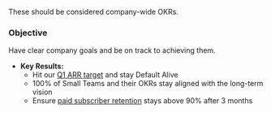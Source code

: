 These should be considered company-wide OKRs. 

### Objective

Have clear company goals and be on track to achieving them.

* **Key Results:**
   * Hit our [Q1 ARR target](https://docs.google.com/document/d/1Ofpxd5N4e_PKlSbRDEJ86T9Rs2ihfpKQf5MFuohWP1g/edit?usp=sharing) and stay Default Alive
    * 100% of Small Teams and their OKRs stay aligned with the long-term vision
    * Ensure [paid subscriber retention](https://app.posthog.com/insights/j4c6YT76) stays above 90% after 3 months
